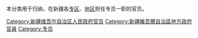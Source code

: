 本分类用于归纳，在新疆各[[专区|专区]]、[[地区_(中国)|地区]]担任专员一职的官员。

[[Category:新疆维吾尔自治区人民政府官员|Category:新疆维吾尔自治区人民政府官员]]
[[Category:新疆維吾爾自治區地方政府官員|Category:新疆維吾爾自治區地方政府官員]]
[[Category:专员|Category:专员]]